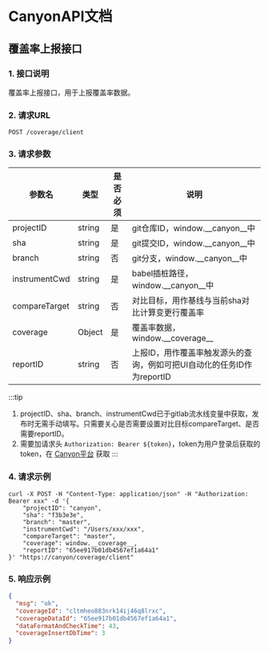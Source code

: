 # CanyonAPI文档

## 覆盖率上报接口

### 1. 接口说明

覆盖率上报接口，用于上报覆盖率数据。

### 2. 请求URL

```
POST /coverage/client
```

### 3. 请求参数

| 参数名        | 类型   | 是否必须 | 说明                                                                   |
| ------------- | ------ | -------- | ---------------------------------------------------------------------- |
| projectID     | string | 是       | git仓库ID，window.\_\_canyon\_\_中                                     |
| sha           | string | 是       | git提交ID，window.\_\_canyon\_\_中                                     |
| branch        | string | 否       | git分支，window.\_\_canyon\_\_中                                       |
| instrumentCwd | string | 是       | babel插桩路径，window.\_\_canyon\_\_中                                 |
| compareTarget | string | 否       | 对比目标，用作基线与当前sha对比计算变更行覆盖率                        |
| coverage      | Object | 是       | 覆盖率数据，window.\_\_coverage\_\_                                    |
| reportID      | string | 否       | 上报ID，用作覆盖率触发源头的查询，例如可把UI自动化的任务ID作为reportID |

:::tip

1. projectID、sha、branch、instrumentCwd已于gitlab流水线变量中获取，发布时无需手动填写。只需要关心是否需要设置对比目标compareTarget、是否需要reportID。
2. 需要加请求头 `Authorization: Bearer ${token}`，token为用户登录后获取的token，在 [Canyon平台](https://canyon.com/settings) 获取
   :::

### 4. 请求示例

```shell
curl -X POST -H "Content-Type: application/json" -H "Authorization: Bearer xxx" -d '{
    "projectID": "canyon",
    "sha": "f3b3e3e",
    "branch": "master",
    "instrumentCwd": "/Users/xxx/xxx",
    "compareTarget": "master",
    "coverage": window.__coverage__,
    "reportID": "65ee917b01db4567ef1a64a1"
}' "https://canyon/coverage/client"
```

### 5. 响应示例

```json
{
  "msg": "ok",
  "coverageId": "cltmheo883nrk14ij46q8lrxc",
  "coverageDataId": "65ee917b01db4567ef1a64a1",
  "dataFormatAndCheckTime": 43,
  "coverageInsertDbTime": 3
}
```
